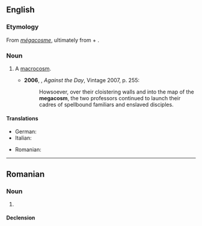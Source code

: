 ==English==

===Etymology===
From {{uder|en|fr|-}} ''[[mégacosme]]'', ultimately from {{uder|en|grc|μεγα-}} + {{m|grc|κόσμος}}.

===Noun===
{{en-noun}}

# {{lb|en|now|rare|historical}} A [[macrocosm]]. {{defdate|from 17th c.}}
#* '''2006''', {{w|Thomas Pynchon}}, ''Against the Day'', Vintage 2007, p. 255:
#*: Howsoever, over their cloistering walls and into the map of the '''megacosm''', the two professors continued to launch their cadres of spellbound familiars and enslaved disciples.

====Translations====
{{trans-top}}
* German: {{t|de|Megakosmos|m}}
* Italian: {{t+|it|megacosmo}}
{{trans-mid}}
* Romanian: {{t+|ro|megacosmos|n}}
{{trans-bottom}}

----

==Romanian==

===Noun===
{{ro-noun|n|-}}

# {{alternative form of|ro|megacosmos}}

====Declension====
{{ro-noun-n|n=sg}}